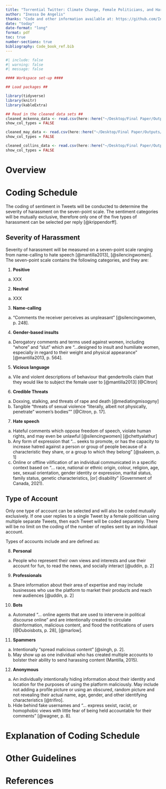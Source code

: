 ```yaml
---
title: "Torrential Twitter: Climate Change, Female Politicians, and Harassment - Codebook"
author: "Inessa De Angelis"
thanks: "Code and other information available at: https://github.com/InessaDeAngelis/Torrential_Twitter_Trial "
date: "today"
date-format: "long"
format: pdf
toc: true
number-sections: true
bibliography: Code_book_ref.bib
---
```


```r
#| include: false
#| warning: false
#| message: false

#### Workspace set-up ####

## Load packages ##

library(tidyverse)
library(knitr)
library(kableExtra)

## Read in the cleaned data sets ##
cleaned_mckenna_data <- read.csv(here::here("~/Desktop/Final Paper/Outputs/Data/cleaned_mckenna_data.csv"))
show_col_types = FALSE

cleaned_may_data <- read.csv(here::here("~/Desktop/Final Paper/Outputs/Data/cleaned_may_data.csv"))
show_col_types = FALSE

cleaned_collins_data <- read.csv(here::here("~/Desktop/Final Paper/Outputs/Data/cleaned_collins_data.csv"))
show_col_types = FALSE

```

# Overview #


# Coding Schedule #

The coding of sentiment in Tweets will be conducted to determine the severity of harassment on the seven-point scale. The sentiment categories will be mutually exclusive, therefore only one of the five types of harassment can be selected per reply [@krippendorff].

## Severity of Harassment ## 
Severity of harassment will be measured on a seven-point scale ranging from name-calling to hate speech [@mantilla2013], [@silencingwomen]. The seven-point scale contains the following categories, and they are: 

(@) **Positive**
a. XXX

(@) **Neutral**
a. XXX

(@)	**Name-calling** 

a. “Comments the receiver perceives as unpleasant” [@silencingwomen, p. 248].

(@) **Gender-based insults**

a. Derogatory comments and terms used against women, including “whore” and “slut” which are “…designed to insult and humiliate women, especially in regard to their weight and physical appearance” [@mantilla2013, p. 564].

(@)	**Vicious language** 
a.	Vile and violent descriptions of behaviour that gendertrolls claim that they would like to subject the female user to [@mantilla2013] [@Citron]

(@)	**Credible Threats** 
a.	Doxxing, stalking, and threats of rape and death [@mediatingmisogyny]
b.	Tangible “threats of sexual violence “literally, albeit not physically, penetrate” women’s bodies”” [@Citron, p. 17].

(@) **Hate speech** 
a.	Hateful comments which oppose freedom of speech, violate human rights, and may even be unlawful [@silencingwomen] [@chettyalathur] 
b.	Any form of expression that “… seeks to promote, or has the capacity to increase hatred against a person or group of people because of a characteristic they share, or a group to which they belong” [@saleem, p. 1]
c.	Online or offline vilification of an individual communicated in a specific context based on “… race, national or ethnic origin, colour, religion, age, sex, sexual orientation, gender identity or expression, marital status, family status, genetic characteristics, [or] disability” (Government of Canada, 2021).


## Type of Account ##
Only one type of account can be selected and will also be coded mutually exclusively. If one user replies to a single Tweet by a female politician using multiple separate Tweets, then each Tweet will be coded separately. There will be no limit on the coding of the number of replies sent by an individual account. 

Types of accounts include and are defined as:

(@) **Personal**
a.	People who represent their own views and interests and use their account for fun, to read the news, and socially interact [@uddin, p. 2]

(@) **Professionals**
a.	Share information about their area of expertise and may include businesses who use the platform to market their products and reach new audiences [@uddin, p. 2]

(@)	**Bots**
a.	Automated “… online agents that are used to intervene in political discourse online” and are intentionally created to circulate disinformation, malicious content, and flood the notifications of users [@Duboisbots, p. 28], [@marlow].

(@) **Spammers**
a.	Intentionally “spread malicious content” [@singh, p. 2].
b.	May show up as one individual who has created multiple accounts to bolster their ability to send harassing content (Mantilla, 2015).

(@)	**Anonymous** 
a.	An individually intentionally hiding information about their identity and location for the purposes of using the platform maliciously. May include not adding a profile picture or using an obscured, random picture and not revealing their actual name, age, gender, and other identifying characteristics [@trifiro].
b.	Hide behind fake usernames and “… express sexist, racist, or homophobic views with little fear of being held accountable for their comments” [@wagner, p. 8]. 


# Explanation of Coding Schedule #

# Other Guidelines

# References 
